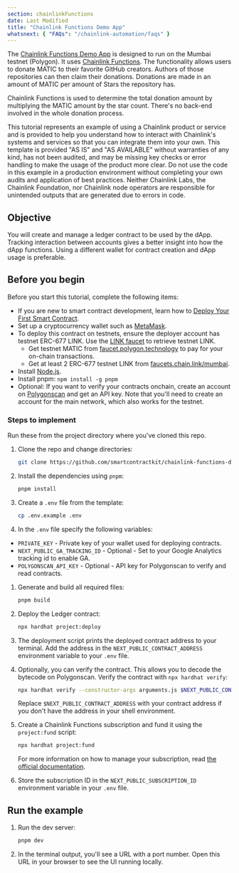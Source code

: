 ```yaml
---
section: chainlinkFunctions
date: Last Modified
title: "Chainlink Functions Demo App"
whatsnext: { "FAQs": "/chainlink-automation/faqs" }
---
```



The [Chainlink Functions Demo App](https://github.com/smartcontractkit/chainlink-functions-demo-app) is designed to run on the Mumbai testnet (Polygon). It uses [Chainlink Functions](/chainlink-functions). The functionality allows users to donate MATIC to their favorite GitHub creators. Authors of those repositories can then claim their donations. Donations are made in an amount of MATIC per amount of Stars the repository has.

Chainlink Functions is used to determine the total donation amount by multiplying the MATIC amount by the star count. There's no back-end involved in the whole donation process.

<Aside type="caution" title="Disclaimer">
  This tutorial represents an example of using a Chainlink product or service and is provided to help you understand how
  to interact with Chainlink's systems and services so that you can integrate them into your own. This template is
  provided "AS IS" and "AS AVAILABLE" without warranties of any kind, has not been audited, and may be missing key
  checks or error handling to make the usage of the product more clear. Do not use the code in this example in a
  production environment without completing your own audits and application of best practices. Neither Chainlink Labs,
  the Chainlink Foundation, nor Chainlink node operators are responsible for unintended outputs that are generated due
  to errors in code.
</Aside>

## Objective

You will create and manage a ledger contract to be used by the dApp. Tracking interaction between accounts gives a better insight into how the dApp functions. Using a different wallet for contract creation and dApp usage is preferable.

## Before you begin

Before you start this tutorial, complete the following items:

- If you are new to smart contract development, learn how to [Deploy Your First Smart Contract](/getting-started/deploy-your-first-contract).
- Set up a cryptocurrency wallet such as [MetaMask](https://metamask.io/).
- To deploy this contract on testnets, ensure the deployer account has testnet ERC-677 LINK. Use the [LINK faucet](https://faucets.chain.link/) to retrieve testnet LINK.
  - Get testnet MATIC from [faucet.polygon.technology](https://faucet.polygon.technology) to pay for your on-chain transactions.
  - Get at least 2 ERC-677 testnet LINK from [faucets.chain.link/mumbai](https://faucets.chain.link/mumbai).
- Install [Node.js](https://nodejs.org/en/download).
- Install pnpm: `npm install -g pnpm`
- Optional: If you want to verify your contracts onchain, create an account on [Polygonscan](http://polygonscan.com) and get an API key. Note that you'll need to create an account for the main network, which also works for the testnet.

### Steps to implement

Run these from the project directory where you've cloned this repo.

1. Clone the repo and change directories:

   ```bash
   git clone https://github.com/smartcontractkit/chainlink-functions-demo-app.git && cd chainlink-functions-demo-app
   ```

1. Install the dependencies using `pnpm`:

   ```bash
   pnpm install
   ```

1. Create a `.env` file from the template:

   ```bash
   cp .env.example .env
   ```

1. In the `.env` file specify the following variables:

- `PRIVATE_KEY` - Private key of your wallet used for deploying contracts.
- `NEXT_PUBLIC_GA_TRACKING_ID` - Optional - Set to your Google Analytics tracking id to enable GA.
- `POLYGONSCAN_API_KEY` - Optional - API key for Polygonscan to verify and read contracts.

1. Generate and build all required files:

   ```bash
   pnpm build
   ```

1. Deploy the Ledger contract:

   ```bash
   npx hardhat project:deploy
   ```

1. The deployment script prints the deployed contract address to your terminal. Add the address in the `NEXT_PUBLIC_CONTRACT_ADDRESS` environment variable to your `.env` file.

1. Optionally, you can verify the contract. This allows you to decode the bytecode on Polygonscan. Verify the contract with `npx hardhat verify`:

   ```bash
   npx hardhat verify --constructor-args arguments.js $NEXT_PUBLIC_CONTRACT_ADDRESS
   ```

   Replace `$NEXT_PUBLIC_CONTRACT_ADDRESS` with your contract address if you don't have the address in your shell environment.

1. Create a Chainlink Functions subscription and fund it using the `project:fund` script:

   ```bash
   npx hardhat project:fund
   ```

   For more information on how to manage your subscription, read [the official documentation](https://docs.chain.link/chainlink-functions/resources/subscriptions).

1. Store the subscription ID in the `NEXT_PUBLIC_SUBSCRIPTION_ID` environment variable in your `.env` file.

## Run the example

1. Run the dev server:

   ```bash
   pnpm dev
   ```

1. In the terminal output, you'll see a URL with a port number. Open this URL in your browser to see the UI running locally.
